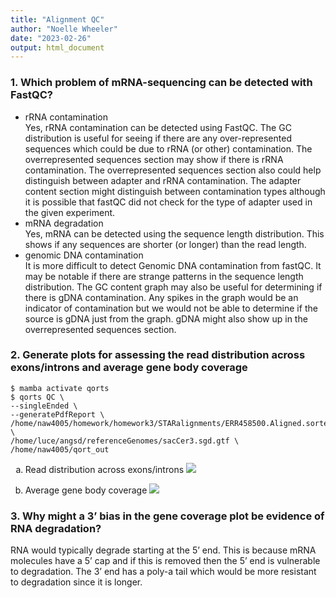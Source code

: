 ```yaml
---
title: "Alignment QC"
author: "Noelle Wheeler"
date: "2023-02-26"
output: html_document
---
```

### 1. Which problem of mRNA-sequencing can be detected with FastQC? 
- rRNA contamination\
Yes, rRNA contamination can be detected using FastQC. The GC distribution is useful for seeing if there are any over-represented sequences which could be due to rRNA (or other) contamination. The overrepresented sequences section may show if there is rRNA contamination. The overrepresented sequences section also could help distinguish between adapter and rRNA contamination. The adapter content section might distinguish between contamination types although it is possible that fastQC did not check for the type of adapter used in the given experiment.
- mRNA degradation\
Yes, mRNA can be detected using the sequence length distribution. This shows if any sequences are shorter (or longer) than the read length. 
- genomic DNA contamination\
It is more difficult to detect Genomic DNA contamination from fastQC. It may be notable if there are strange patterns in the sequence length distribution.
The GC content graph may also be useful for determining if there is gDNA contamination. Any spikes in the graph would be an indicator of contamination but we would not be able to determine if the source is gDNA just from the graph. gDNA might also show up in the overrepresented sequences section.

###  2. Generate plots for assessing the read distribution across exons/introns and average gene body coverage
```{}
$ mamba activate qorts
$ qorts QC \
--singleEnded \
--generatePdfReport \
/home/naw4005/homework/homework3/STARalignments/ERR458500.Aligned.sortedByCoord.out.bam \
/home/luce/angsd/referenceGenomes/sacCer3.sgd.gtf \
/home/naw4005/qort_out
```
a. Read distribution across exons/introns
![](/Users/noelawheeler/Desktop/Screen Shot 2023-02-28 at 9.46.26 AM.png)

b. Average gene body coverage
![](/Users/noelawheeler/Desktop/Screen Shot 2023-02-28 at 9.44.02 AM.png)

### 3. Why might a 3’ bias in the gene coverage plot be evidence of RNA degradation?
RNA would typically degrade starting at the 5' end. This is because mRNA molecules have a 5' cap and if this is removed then the 5' end is vulnerable to degradation. The 3' end has a poly-a tail which would be more resistant to degradation since it is longer. 

